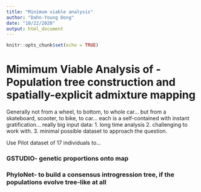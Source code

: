 ```yaml
---
title: "Minimum viable analysis"
author: "Dahn-Young Dong"
date: "10/22/2020"
output: html_document
---
```


```r
knitr::opts_chunk$set(echo = TRUE)
```

# Mimimum Viable Analysis of - Population tree construction and spatially-explicit admixture mapping

Generally not from a wheel, to bottom, to whole car... but from a skateboard, scooter, to bike, to car... each is a self-contained with instant gratification...
really big input data: 1. long time analysis 2. challenging to work with. 3. minimal possible dataset to approach the question.

Use Pilot dataset of 17 individuals to...

### GSTUDIO- genetic proportions onto map


### PhyloNet- to build a consensus introgression tree, if the populations evolve tree-like at all

